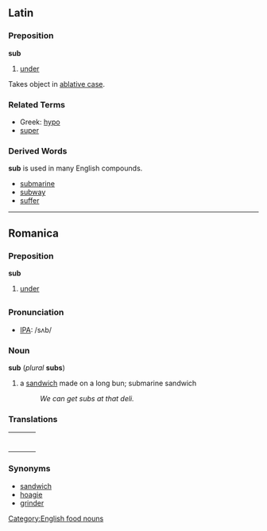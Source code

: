 ==Latin==

===Preposition===
'''sub'''

# [[under]]

Takes object in [[ablative case]].

===Related Terms===

*Greek: [[hypo]]
*[[super]]

===Derived Words===
'''sub''' is used in many English compounds.

*[[submarine]]
*[[subway]]
*[[suffer]]
----
==Romanica==

===Preposition===
'''sub'''

# [[under]]

[[Category:English food nouns]]
=={{en}}==

===Pronunciation===
*[[IPA]]: /sʌb/

===Noun===
'''sub''' (''plural'' '''subs''')
# a [[sandwich]] made on a long bun; submarine sandwich
#: ''We can get subs at that deli.''

===Translations===
{| border=0  width=100%
|-
|bgcolor="#FFFFE0" valign=top width=48%|
{|
<!--Put translations for languages from A to I here-->
|}
| width=1% |
|bgcolor="#FFFFE0" valign=top width=48%|
{|
<!--Put translations for languages from J to Z here-->
|}
|}

===Synonyms===
*[[sandwich]]
*[[hoagie]]
*[[grinder]]